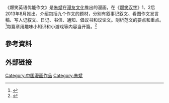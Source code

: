 《爆笑英语优能作文》是[[朱斌_(漫画家)|朱斌]]在[[漫友文化|漫友文化]]推出的漫画，在《[[爆笑汉字|爆笑汉字]]》1、2后2013年8月推出。介绍包括九个作文的题材，分别有叙事记叙文、看图作文发言稿、写人记叙文、日记、书信、通知、倡议书和议论文。剖析范文的要点和重点。<ref>{{Cite news|url=http://cartoon.southcn.com/a/2014-01/26/content_91152407.htm|title=写出最洋气的英语作文，《爆笑英语·优能作文》为你达成！|language=zh-cn|publisher=南方网|author=低峰|date=2014-01-26|accessdate=2015-04-21|archive-url=https://web.archive.org/web/20160305024739/http://cartoon.southcn.com/a/2014-01/26/content_91152407.htm|archive-date=2016-03-05|dead-url=yes}}</ref>每篇章用趣味小知识和小游戏等内容当开篇。<ref>{{Cite news|url=http://game.21cn.com/comic/news/a/2014/0124/16/26199357.shtml|title=最洋气的英语作文 《爆笑英语·优能作文》为你达成|language=zh-cn|publisher=21cn|author=|date=2014-01-24|accessdate=2015-04-21|deadurl=yes|archiveurl=https://web.archive.org/web/20150213133941/http://game.21cn.com/comic/news/a/2014/0124/16/26199357.shtml|archivedate=2015-02-13}}</ref>
== 參考資料 ==
{{Reflist}}
==外部链接==

[[Category:中国漫画作品|Category:中国漫画作品]]
[[Category:朱斌|Category:朱斌]]